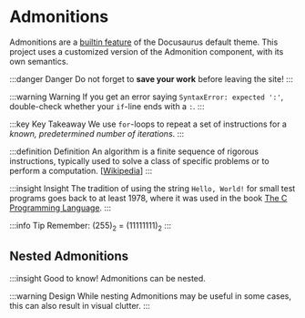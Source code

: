 # Admonitions
Admonitions are a [builtin feature](https://docusaurus.io/docs/markdown-features/admonition) of the Docusaurus default theme. This project uses a customized version of
the Admonition component, with its own semantics.

:::danger Danger
Do not forget to **save your work** before leaving the site!
:::

:::warning Warning
If you get an error saying `SyntaxError: expected ':'`, double-check whether your `if`-line ends with a `:`.
:::

:::key Key Takeaway
We use `for`-loops to repeat a set of instructions for a _known, predetermined number of iterations_.
:::

:::definition Definition
An algorithm is a finite sequence of rigorous instructions, typically used to solve a class of specific problems or to
perform a computation. [[Wikipedia](https://en.wikipedia.org/wiki/Algorithm)]
:::

:::insight Insight
The tradition of using the string `Hello, World!` for small test programs goes back to at least 1978, where it was used
in the book [The C Programming Language](https://en.wikipedia.org/wiki/The_C_Programming_Language).
:::

:::info Tip
Remember: (255)<sub>2</sub> = (11111111)<sub>2</sub>
:::

## Nested Admonitions
:::insight Good to know!
Admonitions can be nested.

:::warning Design
While nesting Admonitions may be useful in some cases, this can also result in visual clutter.
:::

